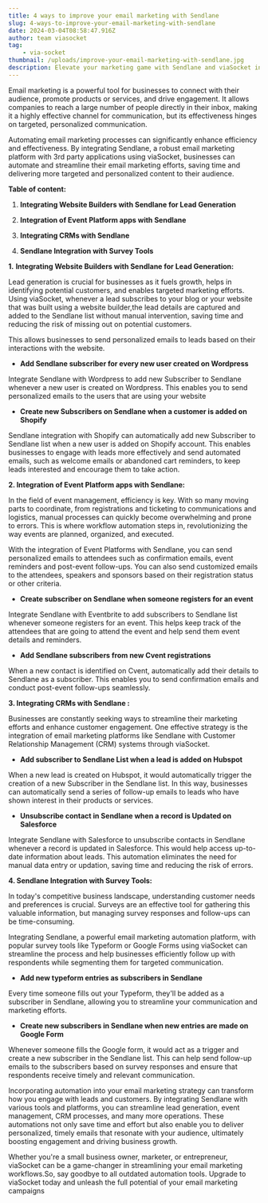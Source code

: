 ```yaml
---
title: 4 ways to improve your email marketing with Sendlane
slug: 4-ways-to-improve-your-email-marketing-with-sendlane
date: 2024-03-04T08:58:47.916Z
author: team viasocket
tag:
    - via-socket
thumbnail: /uploads/improve-your-email-marketing-with-sendlane.jpg
description: Elevate your marketing game with Sendlane and viaSocket integration – the ultimate solution for efficient, targeted email campaigns.
---
```


Email marketing is a powerful tool for businesses to connect with their audience, promote products or services, and drive engagement. It allows companies to reach a large number of people directly in their inbox, making it a highly effective channel for communication, but its effectiveness hinges on targeted, personalized communication.

Automating email marketing processes can significantly enhance efficiency and effectiveness. By integrating Sendlane, a robust email marketing platform with 3rd party applications using viaSocket, businesses can automate and streamline their email marketing efforts, saving time and delivering more targeted and personalized content to their audience.

**Table of content:**

1. **Integrating Website Builders with Sendlane for Lead Generation**

2. **Integration of Event Platform apps with Sendlane**

3. **Integrating CRMs with Sendlane**

4. **Sendlane Integration with Survey Tools**

**1.** **Integrating Website Builders with Sendlane for Lead Generation:**

Lead generation is crucial for businesses as it fuels growth, helps in identifying potential customers, and enables targeted marketing efforts. Using viaSocket, whenever a lead subscribes to your blog or your website that was built using a website builder,the lead details are captured and added to the Sendlane list without manual intervention, saving time and reducing the risk of missing out on potential customers.

This allows businesses to send personalized emails to leads based on their interactions with the website.

-   **Add Sendlane subscriber for every new user created on Wordpress**

Integrate Sendlane with Wordpress to add new Subscriber to Sendlane whenever a new user is created on Wordpress. This enables you to send personalized emails to the users that are using your website

-   **Create new Subscribers on Sendlane when a customer is added on Shopify**

Sendlane integration with Shopify can automatically add new Subscriber to Sendlane list when a new user is added on Shopify account. This enables businesses to engage with leads more effectively and send automated emails, such as welcome emails or abandoned cart reminders, to keep leads interested and encourage them to take action.

**2. Integration of Event Platform apps with Sendlane:**

In the field of event management, efficiency is key. With so many moving parts to coordinate, from registrations and ticketing to communications and logistics, manual processes can quickly become overwhelming and prone to errors. This is where workflow automation steps in, revolutionizing the way events are planned, organized, and executed.

With the integration of Event Platforms with Sendlane, you can send personalized emails to attendees such as confirmation emails, event reminders and post-event follow-ups. You can also send customized emails to the attendees, speakers and sponsors based on their registration status or other criteria.

-   **Create subscriber on Sendlane when someone registers for an event**

Integrate Sendlane with Eventbrite to add subscribers to Sendlane list whenever someone registers for an event. This helps keep track of the attendees that are going to attend the event and help send them event details and reminders.

-   **Add Sendlane subscribers from new Cvent registrations**

When a new contact is identified on Cvent, automatically add their details to Sendlane as a subscriber. This enables you to send confirmation emails and conduct post-event follow-ups seamlessly.

**3. Integrating CRMs with Sendlane :**

Businesses are constantly seeking ways to streamline their marketing efforts and enhance customer engagement. One effective strategy is the integration of email marketing platforms like Sendlane with Customer Relationship Management (CRM) systems through viaSocket.

-   **Add subscriber to Sendlane List when a lead is added on Hubspot**

When a new lead is created on Hubspot, it would automatically trigger the creation of a new Subscriber in the Sendlane list. In this way, businesses can automatically send a series of follow-up emails to leads who have shown interest in their products or services.

-   **Unsubscribe contact in Sendlane when a record is Updated on Salesforce**

Integrate Sendlane with Salesforce to unsubscribe contacts in Sendlane whenever a record is updated in Salesforce. This would help access up-to-date information about leads. This automation eliminates the need for manual data entry or updation, saving time and reducing the risk of errors.

**4. Sendlane Integration with Survey Tools:**

In today's competitive business landscape, understanding customer needs and preferences is crucial. Surveys are an effective tool for gathering this valuable information, but managing survey responses and follow-ups can be time-consuming.

Integrating Sendlane, a powerful email marketing automation platform, with popular survey tools like Typeform or Google Forms using viaSocket can streamline the process and help businesses efficiently follow up with respondents while segmenting them for targeted communication.

-   **Add new typeform entries as subscribers in Sendlane**

Every time someone fills out your Typeform, they'll be added as a subscriber in Sendlane, allowing you to streamline your communication and marketing efforts.

-   **Create new subscribers in Sendlane when new entries are made on Google Form**

Whenever someone fills the Google form, it would act as a trigger and create a new subscriber in the Sendlane list. This can help send follow-up emails to the subscribers based on survey responses and ensure that respondents receive timely and relevant communication.

Incorporating automation into your email marketing strategy can transform how you engage with leads and customers. By integrating Sendlane with various tools and platforms, you can streamline lead generation, event management, CRM processes, and many more operations. These automations not only save time and effort but also enable you to deliver personalized, timely emails that resonate with your audience, ultimately boosting engagement and driving business growth.

Whether you're a small business owner, marketer, or entrepreneur, viaSocket can be a game-changer in streamlining your email marketing workflows.So, say goodbye to all outdated automation tools. Upgrade to viaSocket today and unleash the full potential of your email marketing campaigns

